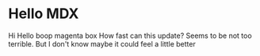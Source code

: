
# Hello MDX

<Box
  fontSize={48}
  px={3}
  py={4}
  bg='magenta'>
  Hi Hello boop magenta box
  How fast can this update?
  Seems to be not too terrible.
  But I don't know maybe it could feel a little better
</Box>

